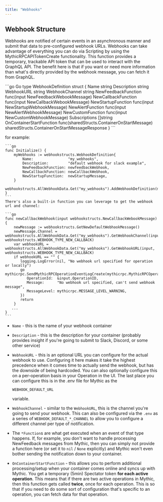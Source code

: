```yaml
---
title: "Webhooks"
---
```


## Webhook Structure

Webhooks are notified of certain events in an asynchronous manner and submit that data to pre-configured webhook URLs. Webhooks can take advantage of everything you can do via Scripting by using the MythicRPCAPITokenCreate functionality. This function provides a temporary, trackable API token that can be used to interact with the GraphQL API. The benefit here is that if you want or need more information than what's directly provided by the webhook message, you can fetch it from GraphQL.

<CodeGroup>
  ```go Go
    type WebhookDefinition struct {
    	Name                     string
    	Description              string
    	WebhookURL               string
    	WebhookChannel           string
    	NewFeedbackFunction      func(input NewFeedbackWebookMessage)
    	NewCallbackFunction      func(input NewCallbackWebookMessage)
    	NewStartupFunction       func(input NewStartupWebhookMessage)
    	NewAlertFunction         func(input NewAlertWebhookMessage)
    	NewCustomFunction        func(input NewCustomWebhookMessage)
    	Subscriptions            []string
    	OnContainerStartFunction func(sharedStructs.ContainerOnStartMessage) sharedStructs.ContainerOnStartMessageResponse
    }
    ```
</CodeGroup>

for example:

    ```go
    func Initialize() {
    	myWebhooks := webhookstructs.WebhookDefinition{
    		Name:                "my_webhooks",
    		Description:         "default webhook for slack example",
    		NewFeedbackFunction: newfeedbackWebhook,
    		NewCallbackFunction: newCallbackWebhook,
    		NewStartupFunction:  newStartupMessage,
    	}
    	webhookstructs.AllWebhookData.Get("my_webhooks").AddWebhookDefinition(myWebhooks)
    }
    ```
    There's also a built-in function you can leverage to get the webhook url and channel:

    ```go
    func newCallbackWebhook(input webhookstructs.NewCallbackWebookMessage) {
        newMessage := webhookstructs.GetNewDefaultWebhookMessage()
        newMessage.Channel = webhookstructs.AllWebhookData.Get("my_webhooks").GetWebhookChannel(input, webhookstructs.WEBHOOK_TYPE_NEW_CALLBACK)
        var webhookURL = webhookstructs.AllWebhookData.Get("my_webhooks").GetWebhookURL(input, webhookstructs.WEBHOOK_TYPE_NEW_CALLBACK)
        if webhookURL == "" {
           logging.LogError(nil, "No webhook url specified for operation or locally")
           go mythicrpc.SendMythicRPCOperationEventLogCreate(mythicrpc.MythicRPCOperationEventLogCreateMessage{
              OperationId:  &input.OperationID,
              Message:      "No webhook url specified, can't send webhook message",
              MessageLevel: mythicrpc.MESSAGE_LEVEL_WARNING,
           })
           return
        }
       ...
    }
    ```


* `Name` - this is the name of your webhook container

* `Description` - this is the description for your container (probably provides insight if you're going to submit to Slack, Discord, or some other service)

* `WebhookURL` - this is an optional URL you can configure for the actual webhook to use. Configuring it here makes it take the highest precedence when it comes time to actually send the webhook, but has the downside of being hardcoded. You can also optionally configure this on a per-operation basis in your Operation in the UI. The last place you can configure this is in the .env file for Mythic as the

  ```
  WEBHOOK_DEFAULT_URL
  ```

  variable.

* `WebhookChannel` - similar to the `WebhookURL`, this is the channel you're going to send your webhook. This can also be configured via the `.env` as a series of `WEBHOOK_DEFAULT_*_CHANNEL` to allow you to configure a different channel per type of notification.

* The `*Function`s are what get executed when an event of that type happens. If, for example, you don't want to handle processing NewFeedback messages from Mythic, then you can simply not provide a function here (or set it to `nil` / `None` explicitly) and Mythic won't even bother sending the notification down to your container.

* `OnContainerStartFunction` - this allows you to perform additional processing/setup when your container comes online and syncs up with Mythic. You get a temporary (5min) Spectator token **for each active operation**. This means that if there are two active operations in Mythic, then this function gets called **twice**, once for each operation. This is so that if you need to do some sort of configuration that's specific to an operation, you can fetch data for that operation.
